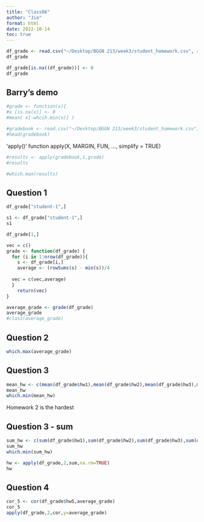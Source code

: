 ```yaml
---
title: "Class06"
author: "Jie"
format: html
date: 2022-10-14
toc: true
---
```


```r
df_grade <- read.csv("~/Desktop/BGGN 213/week3/student_homework.csv", row.names = 1)
df_grade
```

```r
df_grade[is.na((df_grade))] <- 0
df_grade
```

## Barry's demo

```r
#grade <- function(x){
#x [is.na(x)] <- 0
#mean( x[-whcih.min(x)] )
```

```r
#gradebook <- read.csv("~/Desktop/BGGN 213/week3/student_homework.csv",row.names = 1)
#head(gradebook)

```

'apply()' function
apply(X, MARGIN, FUN, ..., simplify = TRUE)

```r
#results <- apply(gradebook,1,grade)
#results
```

```r
#which.max(results)
```


## Question 1

```r
df_grade["student-1",]
```

```r
s1 <- df_grade["student-1",]
s1
```
```r
df_grade[1,]
```

```r
vec = c()
grade <- function(df_grade) {
  for (i in 1:nrow(df_grade)){
    s <- df_grade[i,]
    average <- (rowSums(s) - min(s))/4
    
  vec = c(vec,average)
  }
    return(vec)
}
```

```r
average_grade <- grade(df_grade)
average_grade
#class(average_grade)
```

## Question 2

```r
which.max(average_grade)
```

## Question 3

```r
mean_hw <- c(mean(df_grade$hw1),mean(df_grade$hw2),mean(df_grade$hw3),mean(df_grade$hw4),mean(df_grade$hw5))
mean_hw
which.min(mean_hw)
```
Homework 2 is the hardest 

## Question 3 - sum
```r
sum_hw <- c(sum(df_grade$hw1),sum(df_grade$hw2),sum(df_grade$hw3),sum(df_grade$hw4),sum(df_grade$hw5))
sum_hw
which.min(sum_hw)
```
```r
hw <- apply(df_grade,2,sum,na.rm=TRUE)
hw
```

## Question 4

```r
cor_5 <- cor(df_grade$hw5,average_grade)
cor_5
apply(df_grade,2,cor,y=average_grade)
```





